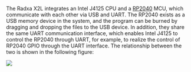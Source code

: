 The Radxa X2L integrates an Intel J4125 CPU and a [RP2040](https://en.wikipedia.org/wiki/RP2040) MCU, which communicate with each other via USB and UART.
The RP2040 exists as a USB memory device in the system, and the program can be burned by dragging and dropping the files to the USB device.
In addition, they share the same UART communication interface, which enables Intel J4125 to control the RP2040 through UART, for example, to realize the control of RP2040 GPIO through the UART interface.
The relationship between the two is shown in the following figure:

<img src="/img/x/x4/intel-rp2040.webp" />
